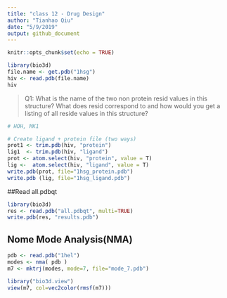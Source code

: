 ```yaml
---
title: "class 12 - Drug Design"
author: "Tianhao Qiu"
date: "5/9/2019"
output: github_document
---
```


```r
knitr::opts_chunk$set(echo = TRUE)
```

```r
library(bio3d)
file.name <- get.pdb("1hsg")
hiv <- read.pdb(file.name)
hiv
```

> Q1: What is the name of the two non protein resid values in this structure? What does resid correspond to and how would you get a listing of all reside values in this structure?

```r
# HOH, MK1
```

```r
# Create ligand + protein file (two ways)
prot1 <- trim.pdb(hiv, "protein")
lig1  <- trim.pdb(hiv, "ligand")
prot <- atom.select(hiv, "protein", value = T)
lig <-  atom.select(hiv, "ligand", value = T)
write.pdb(prot, file="1hsg_protein.pdb")
write.pdb (lig, file="1hsg_ligand.pdb")
```

##Read all.pdbqt
```r
library(bio3d)
res <- read.pdb("all.pdbqt", multi=TRUE)
write.pdb(res, "results.pdb")
```


## Nome Mode Analysis(NMA)
```r
pdb <- read.pdb("1hel")
modes <- nma( pdb )
m7 <- mktrj(modes, mode=7, file="mode_7.pdb")

library("bio3d.view")
view(m7, col=vec2color(rmsf(m7)))
```

